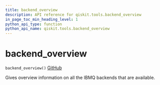 ```yaml
---
title: backend_overview
description: API reference for qiskit.tools.backend_overview
in_page_toc_min_heading_level: 1
python_api_type: function
python_api_name: qiskit.tools.backend_overview
---
```


# backend\_overview

<span id="qiskit.tools.backend_overview" />

`backend_overview()` [GitHub](https://github.com/qiskit/qiskit/tree/stable/0.14/qiskit/tools/monitor/overview.py "view source code")

Gives overview information on all the IBMQ backends that are available.

